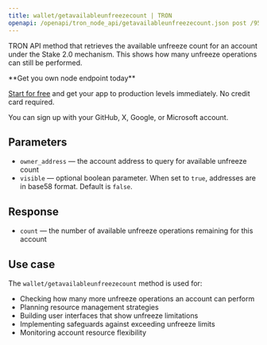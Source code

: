 ```yaml
---
title: wallet/getavailableunfreezecount | TRON
openapi: /openapi/tron_node_api/getavailableunfreezecount.json post /95e61622bf6a8af293978377718e3b77/wallet/getavailableunfreezecount
---
```


TRON API method that retrieves the available unfreeze count for an account under the Stake 2.0 mechanism. This shows how many unfreeze operations can still be performed.

<Check>
**Get you own node endpoint today**

[Start for free](https://console.chainstack.com/) and get your app to production levels immediately. No credit card required.

You can sign up with your GitHub, X, Google, or Microsoft account.
</Check>


## Parameters

* `owner_address` — the account address to query for available unfreeze count
* `visible` — optional boolean parameter. When set to `true`, addresses are in base58 format. Default is `false`.

## Response

* `count` — the number of available unfreeze operations remaining for this account

## Use case

The `wallet/getavailableunfreezecount` method is used for:

* Checking how many more unfreeze operations an account can perform
* Planning resource management strategies
* Building user interfaces that show unfreeze limitations
* Implementing safeguards against exceeding unfreeze limits
* Monitoring account resource flexibility